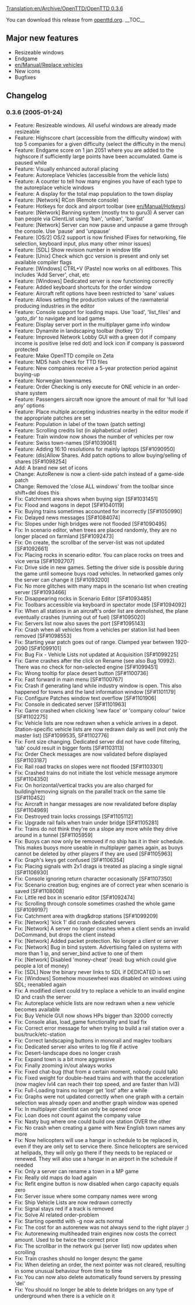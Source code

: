 [[Translation:en/Archive/OpenTTD/OpenTTD 0.3.6]]

{{en/Development/OTTDVersions}}
{{en/Archive/OpenTTD/Release|prev=en/Archive/OpenTTD/OpenTTD 0.3.5|next=en/Archive/OpenTTD/OpenTTD 0.4.0|date=2005-01-24}}

You can download this release from [http://www.openttd.org/download-stable/0.3.6 openttd.org].
__TOC__

==Major new features==
* Resizeable windows
* Endgame
* [[en/Manual/Replace vehicles]]
* New icons
* Bugfixes
==Changelog==
===0.3.6 (2005-01-24)===
* Feature: Resizeable windows. All useful windows are already made resizeable
* Feature: Highscore chart (accessible from the difficulty window) with top 5 companies for a given difficulty (select the difficulty in the menu)
* Feature: Endgame score on 1 jan 2051 where you are added to the highscore if sufficiently large points have been accumulated. Game is paused while
* Feature: Visually enhanced autorail placing
* Feature: Autoreplace Vehicles (accessible from the vehicle lists)
* Feature: A counter to tell how many engines you have of each type to the autoreplace vehicle windows
* Feature: A display for the total map population to the town display
* Feature: [Network] RCon (Remote console)
* Feature: Hotkeys for dock and airport toolbar (see [[en/Manual/Hotkeys]])
* Feature: [Network] Banning system (mostly tnx to guru3) A server can ban people via ClientList using 'ban', 'unban', 'banlist'
* Feature: [Network] Server can now pause and unpause a game through the console. Use 'pause' and 'unpause'
* Feature: [OS/2] OS/2 support is now finished (Fixes for networking, file selection, keyboard input, plus many other minor issues)
* Feature: [SDL] Show revision number in window title
* Feature: [Unix] Check which gcc version is present and only set available compiler flags
* Feature: [Windows] CTRL+V (Paste) now works on all editboxes. This includes 'Add Server', chat, etc
* Feature: [Windows] Dedicated server is now functioning correctly
* Feature: Added keyboard shortcuts for the order window
* Feature: Aircraft refit options have been restricted to 'sane' values
* Feature: Allows setting the production values of the rawmaterial producing industries in the editor
* Feature: Console support for loading maps. Use 'load', 'list_files' and 'goto_dir' to navigate and load games
* Feature: Display server port in the multiplayer game info window
* Feature: Dynamite in landscaping toolbar (hotkey 'D')
* Feature: Improved Network Lobby GUI with a green dot if company income is positive (else red dot) and lock icon if company is password protected
* Feature: Make OpenTTD compile on Zeta
* Feature: MD5 hash check for TTD files
* Feature: New companies receive a 5-year protection period against buying-up
* Feature: Norwegian townnames
* Feature: Order Checking is only execute for ONE vehicle in an order-share system
* Feature: Passengers aircraft now ignore the amount of mail for 'full load any' options
* Feature: Place multiple accepting industries nearby in the editor mode if the appropriate patches are set
* Feature: Population in label of the town (patch setting)
* Feature: Scrolling credits list (in alphabetical order)
* Feature: Train window now shows the number of vehicles per row
* Feature: Swiss town-names [SF#1039061]
* Feature: Adding 16:10 resolutions for mainly laptops [SF#1090950]
* Feature: (dis)Allow Shares. Add patch options to allow buying/selling of shares [SF#1098254]
* Add: A brand new set of icons
* Change: AutoRenew is now a client-side patch instead of a game-side patch
* Change: Removed the 'close ALL windows' from the toolbar since shift+del does this
* Fix: Catchment area shows when buying sign [SF#1031451]
* Fix: Flood and wagons in depot [SF#1040119]
* Fix: Buying trains sometimes accounted for incorrectly [SF#1050990]
* Fix: Delayed news messages [SF#1084074]
* Fix: Slopes under high bridges were not flooded [SF#1090495]
* Fix: In scenario editor, when trees are placed randomly, they are no longer placed on farmland [SF#1092473]
* Fix: On create, the scrollbar of the server-list was not updated [SF#1092661]
* Fix: Placing rocks in scenario editor. You can place rocks on trees and vice versa [SF#1092707]
* Fix: Drive side in new games. Setting the driver side is possible during the game until someone buys road vehicles. In networked games only the server can change it [SF#1093200]
* Fix: No more glitches with many maps in the scenario list when creating server [SF#1093466]
* Fix: Disappearing rocks in Scenario Editor [SF#1093485]
* Fix: Toolbars accessible via keyboard in spectator mode [SF#1094092]
* Fix: When all stations in an aircraft's order list are demolished, the plane eventually crashes (running out of fuel) [SF#1095020]
* Fix: Servers list now also saves the port [SF#1095143]
* Fix: Crash when all vehicles from a vehicles per station list had been removed [SF#1098553]
* Fix: Starting year patch goes out of range. Clamped year between 1920-2090 [SF#1099101]
* Fix: Bug Fix - Vehicle Lists not updated at Acquisition [SF#1099225]
* Fix: Game crashes after the click on Rename (see also Bug 10992). There was no check for non-selected engine [SF#1099451]
* Fix: Wrong tooltip for place desert button [SF#1100736]
* Fix: Fast forward in main menu [SF#1100767]
* Fix: Crash if generating land while industry window is open. This also happened for towns and the land information window [SF#1101179]
* Fix: Configure Patches window text overflow [SF#1101906]
* Fix: Console in dedicated server [SF#1101963]
* Fix: Game crashed when clicking 'new face' or 'company colour' twice [SF#1102275]
* Fix: Vehicle lists are now redrawn when a vehicle arrives in a depot. Station-specific vehicle lists are now redrawn daily as well (not only the master list) [SF#1099535, SF#1102776]
* Fix: Font size changing. Dedicated server did not have code filtering, 'tab' could result in bigger fonts [SF#1103113]
* Fix: Order Check messages are now validated before displayed [SF#1103187]
* Fix: Rail road tracks on slopes were not flooded [SF#1103301]
* Fix: Crashed trains do not initiate the lost vehicle message anymore [SF#1104350]
* Fix: On horizontal/vertical tracks you are also charged for building/removing signals on the parallel track on the same tile [SF#110452]
* Fix: Aircraft in hangar messages are now revalidated before display [SF#1104969]
* Fix: Destroyed train locks crossings [SF#1105112]
* Fix: Upgrade rail fails when train under bridge [SF#1105281]
* Fix: Trains do not think they're on a slope any more while they drive around in a tunnel [SF#1105959]
* Fix: Buoys can now only be removed if no ship has it in their schedule. This makes buoys more useable in multiplayer games again, as buoys cannot be deleted by other players if they are used [SF#1105963]
* Fix: Graph's keys get confused [SF#1106354]
* Fix: Placing signals with 2x1 drags is treated as placing a single signal [SF#1106930]
* Fix: Console ignoring return character occasionally [SF#1107350]
* Fix: Scenario creation bug; engines are of correct year when scenario is saved [SF#1108008]
* Fix: Little red box in scenario editor [SF#1092474]
* Fix: Scrolling through console sometimes crashed the whole game [SF#1099197]
* Fix: Catchment area with drag&drop stations [SF#1099209]
* Fix: [Network] 'kick 1' did crash dedicated servers
* Fix: [Network] A server no longer crashes when a client sends an invalid DoCommand, but drops the client instead
* Fix: [Network] Added packet protection. No longer a client or server
* Fix: [Network] Bug in bind system. Advertising failed on systems with more than 1 ip, and server_bind active to one of them
* Fix: [Network] Disabled 'money-cheat' (read: bug which could give people a lot of money)
* Fix: [SDL] Now the binary never links to SDL if DEDICATED is set
* Fix: [Windows] Somehow mousewheel was disabled on windows using SDL; reenabled again
* Fix: A modified client could try to replace a vehicle to an invalid engine ID and crash the server
* Fix: Autoreplace vehicle lists are now redrawn when a new vehicle becomes available
* Fix: Buy Vehicle GUI now shows HPs bigger than 32000 correctly
* Fix: Console alias, load_game functionality and load fix
* Fix: Correct error message for when trying to build a rail station over a bus/truck/etc-station
* Fix: Correct landscaping buttons in monorail and maglev toolbars
* Fix: Dedicated server also writes to log file if active
* Fix: Desert-landscape does no longer crash
* Fix: Expand town is a bit more aggressive
* Fix: Finally zooming in/out always works
* Fix: Fixed chat-bug (that from a certain moment, nobody could talk)
* Fix: Fixed weight for double-head trains and with that the acceleration (now maglev lvl4 can reach their top speed, and are faster than lvl3)
* Fix: Full-Loading trains no longer get 'lost' after a while
* Fix: Graphs were not updated correctly when one graph with a certain selection was already open and another graph window was opened
* Fix: In multiplayer clientlist can only be opened once
* Fix: Loan does not count against the company value
* Fix: Nasty bug where one could build one station OVER the other
* Fix: No crash when creating a game with New English town names any more
* Fix: Now helicopters will use a hangar in schedule to be replaced in, even if they are only set to service there. Since helicopters are serviced at helipads, they will only go there if they needs to be replaced or renewed. They will also use a hangar in an airport in the schedule if needed
* Fix: Only a server can rename a town in a MP game
* Fix: Really old maps do load again
* Fix: Refit engine button is now disabled when cargo capacity equals zero
* Fix: Server issue where some company names were wrong
* Fix: Ship Vehicle Lists are now redrawn correctly
* Fix: Signal stays red if a track is removed
* Fix: Solve AI related order-problem
* Fix: Starting openttd with -g <invalid_name> now acts normal
* Fix: The cost for an autorenew was not always send to the right player ;)
* Fix: Autorenewing multiheaded train engines now costs the correct amount. Used to be twice the correct price
* Fix: The scrollbar in the network gui (server list) now updates when scrolling
* Fix: Train crashes should no longer desync the game
* Fix: When deleting an order, the next pointer was not cleared, resulting in some unusual behaviour from time to time
* Fix: You can now also delete automatically found servers by pressing 'del'
* Fix: You should no longer be able to delete bridges on any type of underground when there is a vehicle on it